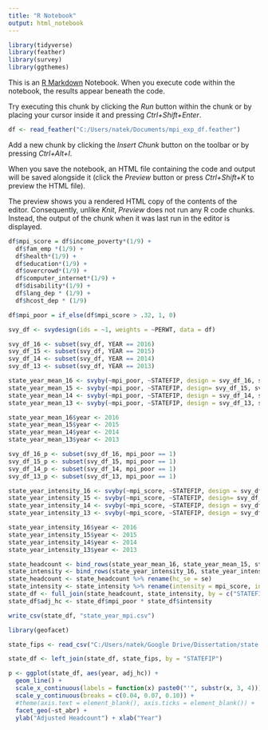 ```yaml
---
title: "R Notebook"
output: html_notebook
---
```


```r
library(tidyverse)
library(feather)
library(survey)
library(ggthemes)
```


This is an [R Markdown](http://rmarkdown.rstudio.com) Notebook. When you execute code within the notebook, the results appear beneath the code. 

Try executing this chunk by clicking the *Run* button within the chunk or by placing your cursor inside it and pressing *Ctrl+Shift+Enter*. 

```r
df <- read_feather("C:/Users/natek/Documents/mpi_exp_df.feather")
```

Add a new chunk by clicking the *Insert Chunk* button on the toolbar or by pressing *Ctrl+Alt+I*.

When you save the notebook, an HTML file containing the code and output will be saved alongside it (click the *Preview* button or press *Ctrl+Shift+K* to preview the HTML file).

The preview shows you a rendered HTML copy of the contents of the editor. Consequently, unlike *Knit*, *Preview* does not run any R code chunks. Instead, the output of the chunk when it was last run in the editor is displayed.


```r
df$mpi_score = df$income_poverty*(1/9) + 
  df$fam_emp *(1/9) + 
  df$health*(1/9) + 
  df$education*(1/9) +
  df$overcrowd*(1/9) +
  df$computer_internet*(1/9) + 
  df$disability*(1/9) +
  df$lang_dep * (1/9) +
  df$hcost_dep * (1/9)

df$mpi_poor = if_else(df$mpi_score > .32, 1, 0)
```


```r
svy_df <- svydesign(ids = ~1, weights = ~PERWT, data = df)
```

```r
svy_df_16 <- subset(svy_df, YEAR == 2016)
svy_df_15 <- subset(svy_df, YEAR == 2015)
svy_df_14 <- subset(svy_df, YEAR == 2014)
svy_df_13 <- subset(svy_df, YEAR == 2013)
```



```r
state_year_mean_16 <- svyby(~mpi_poor, ~STATEFIP, design = svy_df_16, svymean)
state_year_mean_15 <- svyby(~mpi_poor, ~STATEFIP, design= svy_df_15, svymean)
state_year_mean_14 <- svyby(~mpi_poor, ~STATEFIP, design = svy_df_14, svymean)
state_year_mean_13 <- svyby(~mpi_poor, ~STATEFIP, design = svy_df_13, svymean)
```

```r
state_year_mean_16$year <- 2016
state_year_mean_15$year <- 2015
state_year_mean_14$year <- 2014
state_year_mean_13$year <- 2013
```

```r
svy_df_16_p <- subset(svy_df_16, mpi_poor == 1)
svy_df_15_p <- subset(svy_df_15, mpi_poor == 1)
svy_df_14_p <- subset(svy_df_14, mpi_poor == 1)
svy_df_13_p <- subset(svy_df_13, mpi_poor == 1)
```

```r
state_year_intensity_16 <- svyby(~mpi_score, ~STATEFIP, design = svy_df_16_p, svymean)
state_year_intensity_15 <- svyby(~mpi_score, ~STATEFIP, design= svy_df_15_p, svymean)
state_year_intensity_14 <- svyby(~mpi_score, ~STATEFIP, design = svy_df_14_p, svymean)
state_year_intensity_13 <- svyby(~mpi_score, ~STATEFIP, design = svy_df_13_p, svymean)
```

```r
state_year_intensity_16$year <- 2016
state_year_intensity_15$year <- 2015
state_year_intensity_14$year <- 2014
state_year_intensity_13$year <- 2013
```

```r
state_headcount <- bind_rows(state_year_mean_16, state_year_mean_15, state_year_mean_14, state_year_mean_13)
state_intensity <- bind_rows(state_year_intensity_16, state_year_intensity_15, state_year_intensity_14, state_year_intensity_13)
state_headcount <- state_headcount %>% rename(hc_se = se)
state_intensity <- state_intensity %>% rename(intensity = mpi_score, int_se = se)
state_df <- full_join(state_headcount, state_intensity, by = c("STATEFIP", "year"))
state_df$adj_hc <- state_df$mpi_poor * state_df$intensity
```

```r
write_csv(state_df, "state_year_mpi.csv")
```

```r
library(geofacet)
```

```r
state_fips <- read_csv("C:/Users/natek/Google Drive/Dissertation/state names and medicaid.csv")
```

```r
state_df <- left_join(state_df, state_fips, by = "STATEFIP")
```


```r

p <- ggplot(state_df, aes(year, adj_hc)) +
  geom_line() +
  scale_x_continuous(labels = function(x) paste0("'", substr(x, 3, 4))) +
  scale_y_continuous(breaks = c(0.04, 0.07, 0.10)) +
  #theme(axis.text = element_blank(), axis.ticks = element_blank()) +
  facet_geo(~st_abr) +
  ylab("Adjusted Headcount") + xlab("Year")
```

